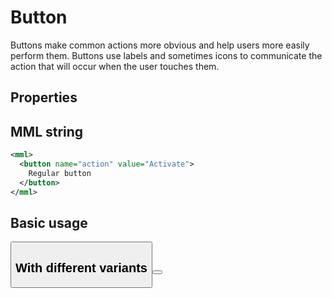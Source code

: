 

# Button

Buttons make common actions more obvious and help users more easily perform them. Buttons use labels and sometimes icons to communicate the action that will occur when the user touches them.

## Properties

<Props of={Button} />

## MML string

```xml
<mml>
  <button name="action" value="Activate">
    Regular button
  </button>
</mml>
```

## Basic usage

<Playground>
  <Button text="Send" name="send" value="green" />
</Playground>

## With different variants

<Playground>
  <Button text="Submit" name="submit" variant="floating" />
</Playground>
